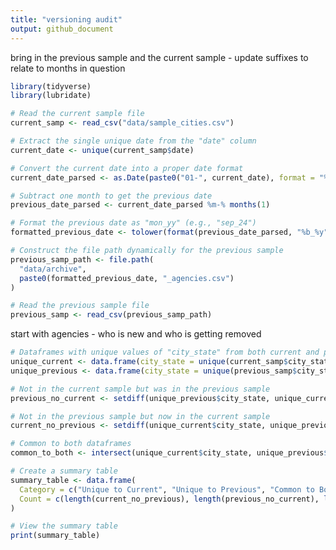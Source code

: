 ```yaml
---
title: "versioning audit"
output: github_document
---
```


bring in the previous sample and the current sample - update suffixes to relate to months in question
```r
library(tidyverse)
library(lubridate)

# Read the current sample file
current_samp <- read_csv("data/sample_cities.csv")

# Extract the single unique date from the "date" column
current_date <- unique(current_samp$date)

# Convert the current date into a proper date format
current_date_parsed <- as.Date(paste0("01-", current_date), format = "%d-%b_%y")

# Subtract one month to get the previous date
previous_date_parsed <- current_date_parsed %m-% months(1)

# Format the previous date as "mon_yy" (e.g., "sep_24")
formatted_previous_date <- tolower(format(previous_date_parsed, "%b_%y"))

# Construct the file path dynamically for the previous sample
previous_samp_path <- file.path(
  "data/archive",
  paste0(formatted_previous_date, "_agencies.csv")
)

# Read the previous sample file
previous_samp <- read_csv(previous_samp_path)
```
start with agencies - who is new and who is getting removed
```r
# Dataframes with unique values of "city_state" from both current and previous data
unique_current <- data.frame(city_state = unique(current_samp$city_state))
unique_previous <- data.frame(city_state = unique(previous_samp$city_state))

# Not in the current sample but was in the previous sample
previous_no_current <- setdiff(unique_previous$city_state, unique_current$city_state)

# Not in the previous sample but now in the current sample
current_no_previous <- setdiff(unique_current$city_state, unique_previous$city_state)

# Common to both dataframes
common_to_both <- intersect(unique_current$city_state, unique_previous$city_state)

# Create a summary table
summary_table <- data.frame(
  Category = c("Unique to Current", "Unique to Previous", "Common to Both"),
  Count = c(length(current_no_previous), length(previous_no_current), length(common_to_both))
)

# View the summary table
print(summary_table)
```